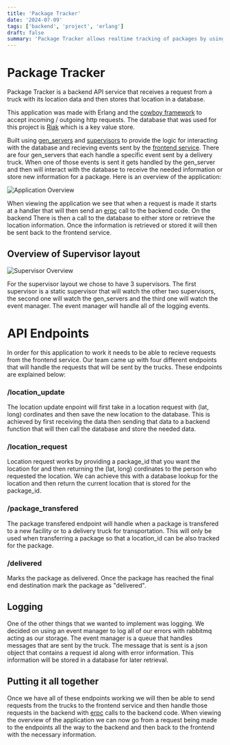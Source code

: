```yaml
---
title: 'Package Tracker'
date: '2024-07-09'
tags: ['backend', 'project', 'erlang']
draft: false
summary: 'Package Tracker allows realtime tracking of packages by using Erlang.'
---
```


# Package Tracker

Package Tracker is a backend API service that receives a request from a truck with its location data and then stores that location in a database.

This application was made with Erlang and the [cowboy framework](https://github.com/ninenines/cowboy) to accept incoming / outgoing http requests. 
The database that was used for this project is [Riak](https://www.tiot.jp/riak-docs/riak/kv/3.2.0/) which is a key value store. 

Built using [gen_servers](https://www.erlang.org/doc/apps/stdlib/gen_server.html) and [supervisors](https://www.erlang.org/doc/apps/stdlib/supervisor.html) to provide 
the logic for interacting with the database and recieving events sent by the [frontend service](https://github.com/electricman991/cowboy_frontend). There are four 
gen_servers that each handle a specific event sent by a delivery truck. When one of those events is sent it gets handled by the gen_server and then will interact with 
the database to receive the needed information or store new information for a package. Here is an overview of the application:

![Application Overview](/static/images/project-overview.png)

When viewing the application we see that when a request is made it starts at a handler that will then send an [erpc](https://www.erlang.org/doc/apps/kernel/erpc.html) 
call to the backend code. On the backend There is then a call to the database to either store or retrieve the location information. Once the information is retrieved or 
stored it will then be sent back to the frontend service.

## Overview of Supervisor layout 
![Supervisor Overview](/static/images/supervisor.png)

For the supervisor layout we chose to have 3 supervisors. The first supervisor is a static supervisor that will watch the other two supervisors, the second one will
watch the gen_servers and the third one will watch the event manager. The event manager will handle all of the logging events.

# API Endpoints

In order for this application to work it needs to be able to recieve requests from the frontend service. Our team came up with four different endpoints that will
handle the requests that will be sent by the trucks. These endpoints are explained below:

### /location_update
The location update enpoint will first take in a location request with (lat, long) cordinates and then save the new location to the database. This is achieved
by first receiving the data then sending that data to a backend function that will then call the database and store the needed data. 

### /location_request
Location request works by providing a package_id that you want the location for and then returning the (lat, long) cordinates to the person who requested the location.
We can achieve this with a database lookup for the location and then return the current location that is stored for the package_id.

### /package_transfered
The package transfered endpoint will handle when a package is transfered to a new facility or to a delivery truck for transportation. This will only be used when
transferring a package so that a location_id can be also tracked for the package.

### /delivered
Marks the package as delivered. Once the package has reached the final end destination mark the package as "delivered".

## Logging
One of the other things that we wanted to implement was logging. We decided on using an event manager to log all of our errors with rabbitmq acting as our storage.
The event manager is a queue that handles messages that are sent by the truck. The message that is sent is a json object that contains a request id along with error information.
This information will be stored in a database for later retrieval.

## Putting it all together
Once we have all of these endpoints working we will then be able to send requests from the trucks to the frontend service and then handle those requests in the backend with 
[erpc](https://www.erlang.org/doc/apps/kernel/erpc.html) calls to the backend code. When viewing the overview of the application we can now go from a request being made to
the endpoints all the way to the backend and then back to the frontend with the necessary information.